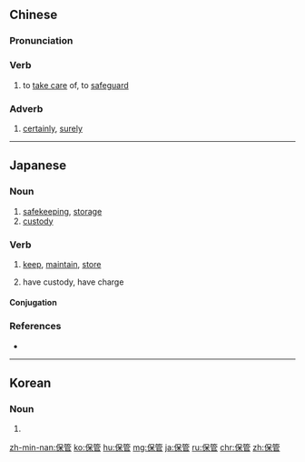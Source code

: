 ==Chinese==
{{zh-forms}}

===Pronunciation===
{{zh-pron
|m=bǎoguǎn
|c=bou2 gun2
|h=pfs=pó-kón
|mn=pó-koán
|cat=v,adv
}}

===Verb===
{{zh-verb}}

# to [[take care]] of, to [[safeguard]]

===Adverb===
{{zh-adv}}

# [[certainly]], [[surely]]

----

==Japanese==
{{ja-kanjitab|ほ|かん|yomi=on}}

===Noun===
{{ja-noun|ほかん}}

# [[safekeeping]], [[storage]]
# [[custody]]

===Verb===
{{ja-verb-suru|ほかん}}

# [[keep]], [[maintain]], [[store]]
#: {{ja-usex|説明書はきちんと'''保管'''しておいてください。|せつめいしょ は きちん と '''ほかん''' して おいて ください。|Please keep the manual in a safe place.}}
# have custody, have charge

====Conjugation====
{{ja-suru|ほかん}}

===References===
* {{R:Shogakukan}}

----

==Korean==
{{ko-hanjatab}}

===Noun===
{{ko-noun|hj|hangeul=보관}}

# {{hanja form of|보관|[[storage]], [[custody]]}}

[[zh-min-nan:保管]]
[[ko:保管]]
[[hu:保管]]
[[mg:保管]]
[[ja:保管]]
[[ru:保管]]
[[chr:保管]]
[[zh:保管]]